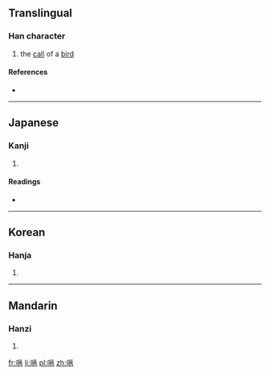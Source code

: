 ==Translingual==

===Han character===
{{Han char|rn=30|rad=口|as=10|sn=13|four=6201<sub>7</sub>|canj=口女女山 (RVVU)|ids=⿰[[口]][[邕]]}}

# the [[call]] of a [[bird]]

====References====
* {{Han ref|kx=0202.100|dkj=04054|dj=0424.330|hdz=10672.070|uh=55C8|ud=21960|bh=DCDC|bd=56540}}

----

==Japanese==

===Kanji===
{{ja-kanji|grade=|rs=口10}}

# {{defn|lang=ja|sort=口10}}

====Readings====
* {{ja-readings|on=[[よう]] (yō), [[ゆ]] (yu)|kun=}}

----

==Korean==

===Hanja===
{{ko-hanja|hangeul=옹|rv=ong|mr=ong}}

# {{defn|lang=ko|sort=口10}}

----

==Mandarin==

===Hanzi===
{{cmn-hanzi|pin=[[yōng]] ([[yong1]])|wg=yung<sup>1</sup>}}

# {{defn|lang=cmn|sort=口10}}

[[fr:嗈]]
[[li:嗈]]
[[pl:嗈]]
[[zh:嗈]]